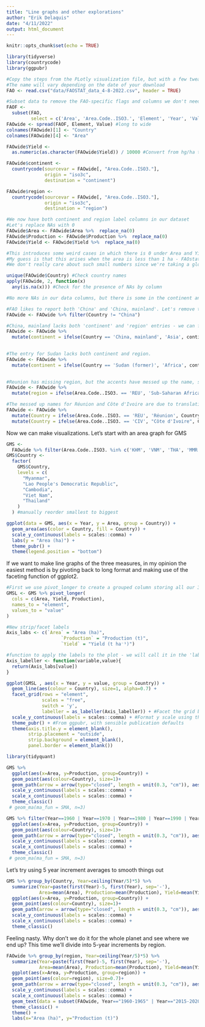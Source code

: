 ```yaml
---
title: "Line graphs and other explorations"
author: "Erik Delaquis"
date: "4/11/2022"
output: html_document
---
```


```r
knitr::opts_chunk$set(echo = TRUE)
```

```r
library(tidyverse)
library(countrycode)
library(ggpubr)
```

```r
#Copy the steps from the PLotly visualization file, but with a few tweaks
#The name will vary depending on the date of your download
FAO <- read.csv("data/FAOSTAT_data_4-8-2022.csv", header = TRUE)

#Subset data to remove the FAO-specific flags and columns we don't need
FAOF <-
  subset(FAO,
         select = c('Area', 'Area.Code..ISO3.', 'Element', 'Year', 'Value'))
FAOwide <- spread(FAOF, Element, Value) #long to wide
colnames(FAOwide)[1] <- "Country"
colnames(FAOwide)[4] <- "Area"

FAOwide$Yield <-
  as.numeric(as.character(FAOwide$Yield)) / 10000 #Convert from hg/ha to T/ha

FAOwide$continent <-
  countrycode(sourcevar = FAOwide[, "Area.Code..ISO3."],
              origin = "iso3c",
              destination = "continent")

FAOwide$region <-
  countrycode(sourcevar = FAOwide[, "Area.Code..ISO3."],
              origin = "iso3c",
              destination = "region")

#We now have both continent and region label columns in our dataset
#Let's replace NAs with 0
FAOwide$Area <- FAOwide$Area %>%  replace_na(0)
FAOwide$Production <- FAOwide$Production %>%  replace_na(0)
FAOwide$Yield <- FAOwide$Yield %>%  replace_na(0)

#This introduces some weird cases in which there is 0 under Area and Yield but some small number like 1 or 2 under Production.
#My guess is that this arises when the area is less than 1 ha - FAOstat rounds it to a 0, introducing NAs in calculation.
#We don't really care about such small numbers since we're taking a global approach, so we'll leave them as 0 for now.

unique(FAOwide$Country) #Check country names
apply(FAOwide, 2, function(x)
  any(is.na(x))) #Check for the presence of NAs by column

#No more NAs in our data columns, but there is some in the continent and country

#FAO likes to report both 'China' and 'China, mainland'. Let's remove that redundancy.
FAOwide <- FAOwide %>% filter(Country != "China")

#China, mainland lacks both 'continent' and 'region' entries - we can fix that.
FAOwide <- FAOwide %>%
  mutate(continent = ifelse(Country == 'China, mainland', 'Asia', continent)) %>% mutate(region =
                                                                                           ifelse(Country == 'China, mainland', 'East Asia & Pacific', region))

#The entry for Sudan lacks both continent and region.
FAOwide <- FAOwide %>%
  mutate(continent = ifelse(Country == 'Sudan (former)', 'Africa', continent)) %>% mutate(region =
                                                                                            ifelse(Country == 'Sudan (former)', 'Sub-Saharan Africa', region))

#Reunion has missing region, but the accents have messed up the name, so let's use the ISO code
FAOwide <- FAOwide %>%
  mutate(region = ifelse(Area.Code..ISO3. == 'REU', 'Sub-Saharan Africa', region))

#The messed up names for Réunion and Côte d'Ivoire are due to translation of the special characters. We'll just substitute the appropriate accents in.
FAOwide <- FAOwide %>%
  mutate(Country = ifelse(Area.Code..ISO3. == 'REU', 'Réunion', Country)) %>%
  mutate(Country = ifelse(Area.Code..ISO3. == 'CIV', "Côte d'Ivoire", Country))
```

Now we can make visualizations. Let's start with an area graph for GMS

```r
GMS <-
  FAOwide %>% filter(Area.Code..ISO3. %in% c('KHM', 'VNM', 'THA', 'MMR', 'LAO'))
GMS$Country <-
  factor(
    GMS$Country,
    levels = c(
      "Myanmar",
      "Lao People's Democratic Republic",
      "Cambodia",
      "Viet Nam",
      "Thailand"
    )
  ) #manually reorder smallest to biggest

ggplot(data = GMS, aes(x = Year, y = Area, group = Country)) +
  geom_area(aes(color = Country, fill = Country)) +
  scale_y_continuous(labels = scales::comma) +
  labs(y = "Area (ha)") +
  theme_pubr() +
  theme(legend.position = "bottom")
```

If we want to make line graphs of the three measures, in my opinion the easiest method is by pivoting back to long format and making use of the faceting function of ggplot2.

```r
#First we use pivot_longer to create a grouped column storing all our 3 numeric variables 'element', and put the corresponding values in a column named 'value'
GMSL <- GMS %>% pivot_longer(
  cols = c(Area, Yield, Production),
  names_to = "element",
  values_to = "value"
)

#New strip/facet labels
Axis_labs <- c(`Area` = "Area (ha)",
                    `Production` = "Production (t)",
                    `Yield` = "Yield (t ha⁻¹)")

#function to apply the labels to the plot - we will call it in the 'labeller'
Axis_labeller <- function(variable,value){
  return(Axis_labs[value])
}

ggplot(GMSL , aes(x = Year, y = value, group = Country)) +
  geom_line(aes(colour = Country), size=1, alpha=0.7) +
  facet_grid(rows = "element",
             scales = "free",
             switch = 'y',
             labeller = as_labeller(Axis_labeller)) + #Facet the grid by the new group column we created containing our 3 numeric variables
  scale_y_continuous(labels = scales::comma) + #Format y scale using thousands separators
  theme_pubr() + #From ggpubr, with sensible publication defaults
  theme(axis.title.y = element_blank(), 
        strip.placement = "outside",
        strip.background = element_blank(),
        panel.border = element_blank())
```


```r
library(tidyquant)

GMS %>% 
  ggplot(aes(x=Area, y=Production, group=Country)) + 
  geom_point(aes(colour=Country), size=1)+
  geom_path(arrow = arrow(type="closed", length = unit(0.3, "cm")), aes(colour=Country)) +
  scale_y_continuous(labels = scales::comma) +
  scale_x_continuous(labels = scales::comma) +
  theme_classic()
 # geom_ma(ma_fun = SMA, n=3)
```

```r
GMS %>% filter(Year==1960 | Year==1970 | Year==1980 | Year==1990 | Year == 2000 | Year==2010 | Year==2020) %>% 
  ggplot(aes(x=Area, y=Production, group=Country)) + 
  geom_point(aes(colour=Country), size=1)+
  geom_path(arrow = arrow(type="closed", length = unit(0.3, "cm")), aes(colour=Country)) +
  scale_y_continuous(labels = scales::comma) +
  scale_x_continuous(labels = scales::comma) +
  theme_classic()
 # geom_ma(ma_fun = SMA, n=3)
```

Let's try using 5 year increment averages to smooth things out
```r
GMS %>% group_by(Country, Year=ceiling(Year/5)*5) %>% 
  summarize(Year=paste(first(Year)-5, first(Year), sep='-'),
            Area=mean(Area), Production=mean(Production), Yield=mean(Yield)) %>% 
  ggplot(aes(x=Area, y=Production, group=Country)) + 
  geom_point(aes(colour=Country), size=1)+
  geom_path(arrow = arrow(type="closed", length = unit(0.3, "cm")), aes(colour=Country)) +
  scale_y_continuous(labels = scales::comma) +
  scale_x_continuous(labels = scales::comma) +
  theme_classic()
```

Feeling nasty. Why don't we do it for the whole planet and see where we end up? This time we'll divide into 5-year increments by region.

```r
FAOwide %>% group_by(region, Year=ceiling(Year/5)*5) %>% 
  summarize(Year=paste(first(Year)-5, first(Year), sep='-'),
            Area=mean(Area), Production=mean(Production), Yield=mean(Yield)) %>% 
  ggplot(aes(x=Area, y=Production, group=region)) + 
  geom_point(aes(colour=region), size=0.7)+
  geom_path(arrow = arrow(type="closed", length = unit(0.3, "cm")), aes(colour=region), size=1.1) +
  scale_y_continuous(labels = scales::comma) +
  scale_x_continuous(labels = scales::comma) +
  geom_text(data = subset(FAOwide, Year=="1960-1965" | Year=="2015-2020"), aes(Area, Production, label=Year))+
  theme_classic() +
  theme() +
  labs(x="Area (ha)", y="Production (t)")
```

